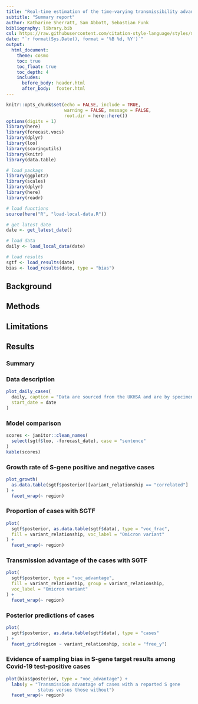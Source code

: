 ```yaml
---
title: "Real-time estimation of the time-varying transmissibility advantage of Omicron in England using S-Gene Target Status as a Proxy"
subtitle: "Summary report"
author: Katharine Sherratt, Sam Abbott, Sebastian Funk
bibliography: library.bib
csl: https://raw.githubusercontent.com/citation-style-language/styles/master/apa-numeric-superscript-brackets.csl
date: "`r format(Sys.Date(), format = '%B %d, %Y')`"
output:
  html_document:
    theme: cosmo
    toc: true
    toc_float: true
    toc_depth: 4
    includes:
      before_body: header.html
      after_body:  footer.html
---
```


```r
knitr::opts_chunk$set(echo = FALSE, include = TRUE, 
                      warning = FALSE, message = FALSE,
                      root.dir = here::here())
options(digits = 1)
library(here)
library(forecast.vocs)
library(dplyr)
library(loo)
library(scoringutils)
library(knitr)
library(data.table)
```

```r
# load packags
library(ggplot2)
library(scales)
library(dplyr)
library(here)
library(readr)

# load functions
source(here("R", "load-local-data.R"))

# get latest date
date <- get_latest_date()

# load data
daily <- load_local_data(date)

# load results
sgtf <- load_results(date)
bias <- load_results(date, type = "bias")
```

## Background

## Methods

## Limitations

## Results 

### Summary

### Data description

```r
plot_daily_cases(
  daily, caption = "Data are sourced from the UKHSA and are by specimen data",
  start_date = date
)
```

### Model comparison

```r
scores <- janitor::clean_names(
  select(sgtf$loo, -forecast_date), case = "sentence"
)
kable(scores)
```

### Growth rate of S-gene positive and negative cases

```r
plot_growth(
  as.data.table(sgtf$posterior)[variant_relationship == "correlated"]
) +
  facet_wrap(~ region)
```

### Proportion of cases with SGTF

```r
plot(
  sgtf$posterior, as.data.table(sgtf$data), type = "voc_frac",
  fill = variant_relationship, voc_label = "Omicron variant"
) +
  facet_wrap(~ region)
```

### Transmission advantage of the cases with SGTF


```r
plot(
  sgtf$posterior, type = "voc_advantage",
  fill = variant_relationship, group = variant_relationship,
  voc_label = "Omicron variant"
) +
  facet_wrap(~ region)
```

### Posterior predictions of cases

```r
plot(
  sgtf$posterior, as.data.table(sgtf$data), type = "cases"
) +
  facet_grid(region ~ variant_relationship, scale = "free_y")
```

### Evidence of sampling bias in S-gene target results among Covid-19 test-positive cases

```r
plot(bias$posterior, type = "voc_advantage") +
  labs(y = "Transmission advantage of cases with a reported S gene
            status versus those without")
  facet_wrap(~ region)
```